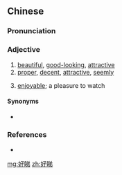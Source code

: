 ==Chinese==
{{zh-forms}}

===Pronunciation===
{{zh-pron
|c=hou2 tai2
|c-t=hau2 hai2
|mn-t=ho2 toin2
|cat=a
}}

===Adjective===
{{zh-adj}} {{tcx|Cantonese|Teochew|lang=zh}}

# [[beautiful]], [[good-looking]], [[attractive]]
# [[proper]], [[decent]], [[attractive]], [[seemly]]
# {{lb|zh|of|_|media like movies}} [[enjoyable]]; a pleasure to watch

====Synonyms====
* {{zh-l|好看}}

===References===
* {{R:nan:Duffus 1883|beautiful|19}}

[[mg:好睇]]
[[zh:好睇]]